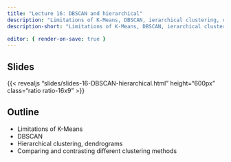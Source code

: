 ```yaml
---
title: "Lecture 16: DBSCAN and hierarchical"
description: "Limitations of K-Means, DBSCAN, ierarchical clustering, dendrograms, omparing and contrasting different clustering methods"
description-short: "Limitations of K-Means, DBSCAN, ierarchical clustering, dendrograms, omparing and contrasting different clustering methods"

editor: { render-on-save: true }
---
```


## Slides

{{< revealjs "slides/slides-16-DBSCAN-hierarchical.html" height="600px" class="ratio ratio-16x9" >}}


## Outline
- Limitations of K-Means
- DBSCAN
- Hierarchical clustering, dendrograms
- Comparing and contrasting different clustering methods
